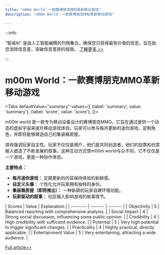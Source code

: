 ```yaml
---
title: "m00m World：一款赛博朋克MMO革新移动游戏"
description: "m00m World：一款赛博朋克MMO革新移动游戏"

---
```



:::info

“智闻AI“ 是由人工智能编撰的刊物集合，确保您只获得最有价值的信息，旨在助您消除信息差，突破信息茧房的局限。  [了解更多 >>](/)

:::

# m00m World：一款赛博朋克MMO革新移动游戏


<Tabs
	defaultValue="summary"
	values={[
	{label: 'summary', value: 'summary'},
	{label: 'score', value: 'score'},
]}>
<TabItem value="summary">


m00m world 是一款专为移动设备设计的赛博朋克MMO。它旨在通过提供一个动态的虚拟宇宙来提升移动游戏体验。玩家可以参与每月更新的迷你游戏，定制角色，并即将能够建造自己的集装箱房屋。

游戏强调玩家自主性。玩家不仅仅是用户，他们是共同创造者。他们的投票和创意输入塑造了不断发展的叙事。这种互动方式使m00m world与众不同，它不仅仅是一个游戏，更是一种协作体验。

**主要特点：**
- **每月迷你游戏：** 定期更新的内容保持体验的新鲜感。
- **自定义头像：** 个性化允许玩家拥有独特的身份。
- **集装箱房屋（即将推出）：** 一种新颖的玩家自建环境功能。
- **玩家驱动的叙事：** 社区输入影响游戏的故事情节。
</TabItem>
<TabItem value="score">
	| Scores     | Value   | Explanation |
	| -------- | ------- | ------- |
	| Objectivity  | 5    | Balanced reporting with comprehensive analysis.    |
	| Social Impact | 4     | Strong social discussion, influencing some public opinion.    |
	| Credibility    | 4    | High credibility with sufficient evidence.    |
	| Potential    | 5    | Very high potential to trigger significant changes.    |
	| Practicality    | 4    | Highly practical, directly applicable.    |
	| Entertainment Value    | 5    | Very entertaining, attracting a wide audience.    |
</TabItem>
</Tabs>

[Full article>>](https://hackernoon.com/m00m-world-a-cyberpunk-mmo-redefining-mobile-gaming?source=rss)
